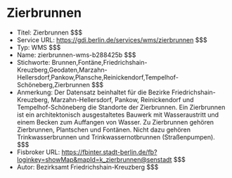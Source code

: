 # Zierbrunnen
- Titel: Zierbrunnen $$$
- Service URL: https://gdi.berlin.de/services/wms/zierbrunnen $$$
- Typ: WMS $$$
- Name: zierbrunnen-wms-b288425b $$$
- Stichworte: Brunnen,Fontäne,Friedrichshain-Kreuzberg,Geodaten,Marzahn-Hellersdorf,Pankow,Plansche,Reinickendorf,Tempelhof-Schöneberg,Zierbrunnen $$$
- Anmerkung: Der Datensatz beinhaltet für die Bezirke Friedrichshain-Kreuzberg, Marzahn-Hellersdorf, Pankow, Reinickendorf und Tempelhof-Schöneberg die Standorte der Zierbrunnen. Ein Zierbrunnen ist ein architektonisch ausgestaltetes Bauwerk mit Wasseraustritt und einem Becken zum Auffangen von Wasser. Zu Zierbrunnen gehören Zierbrunnen, Plantschen und Fontänen. Nicht dazu gehören Trinkwasserbrunnen und Trinkwassernotbrunnen (Straßenpumpen). $$$
- Fisbroker URL: https://fbinter.stadt-berlin.de/fb?loginkey=showMap&mapId=k_zierbrunnen@senstadt $$$
- Autor: Bezirksamt Friedrichshain-Kreuzberg $$$
